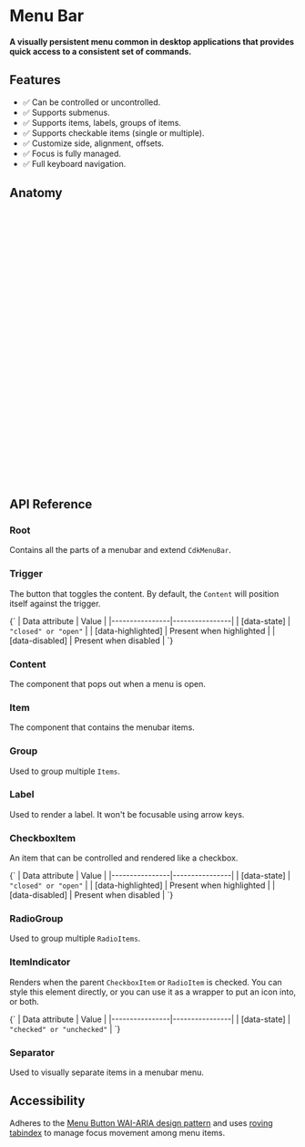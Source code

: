 
<Meta title="Primitives/Menubar" />

# Menu Bar

#### A visually persistent menu common in desktop applications that provides quick access to a consistent set of commands.

<Canvas sourceState="hidden" of={MenubarStories.Default} />

## Features

- ✅ Can be controlled or uncontrolled.
- ✅ Supports submenus.
- ✅ Supports items, labels, groups of items.
- ✅ Supports checkable items (single or multiple).
- ✅ Customize side, alignment, offsets.
- ✅ Focus is fully managed.
- ✅ Full keyboard navigation.

## Anatomy

```html
<div MenuBarRoot>
    <div
        MenuBarItem
        MenuBarTrigger
        [menuTriggerFor]="file"
    >
        File
    </div>
</div>

<ng-template #file>
    <div MenuBarContent>
        <div MenuBarItem>New Tab</div>
        <div MenubarSeparator></div>
        <div MenuBarItem MenuBarTrigger [menuTriggerFor]="share">
            Share
        </div>
        <div MenubarSeparator></div>
        <div MenuBarItem>Print…</div>
    </div>
</ng-template>

<ng-template #share>
    <div MenuBarContent>
        <div MenuBarItem>Undo</div>
        <div MenuBarItem>Redo</div>
        <div MenubarSeparator></div>
        <div MenuBarItem>Cut</div>
        <div MenuBarItem>Copy</div>
        <div MenuBarItem>Paste</div>
    </div>
</ng-template>
```

## API Reference

### Root
Contains all the parts of a menubar and extend `CdkMenuBar`.


### Trigger
The button that toggles the content. By default, the `Content` will position itself against the trigger.

<ArgTypes of={RdxMenuTriggerDirective}/>

<Markdown>
    {`
| Data attribute | Value          |
|----------------|----------------|
| [data-state]   | <code>"closed" or "open"</code> |
| [data-highlighted]   | Present when highlighted |
| [data-disabled]   | Present when disabled |
`}
</Markdown>

### Content
The component that pops out when a menu is open.

### Item
The component that contains the menubar items.

### Group
Used to group multiple `Items`.

### Label
Used to render a label. It won't be focusable using arrow keys.

### CheckboxItem
An item that can be controlled and rendered like a checkbox.

<Markdown>
    {`
| Data attribute | Value          |
|----------------|----------------|
| [data-state]   | <code>"closed" or "open"</code> |
| [data-highlighted]   | Present when highlighted |
| [data-disabled]   | Present when disabled |
`}
</Markdown>


### RadioGroup
Used to group multiple `RadioItems`.

### ItemIndicator
Renders when the parent `CheckboxItem` or `RadioItem` is checked.
You can style this element directly, or you can use it as a wrapper to put an icon into, or both.

<Markdown>
    {`
| Data attribute | Value          |
|----------------|----------------|
| [data-state]   | <code>"checked" or "unchecked"</code> |
`}
</Markdown>

### Separator
Used to visually separate items in a menubar menu.


## Accessibility
Adheres to the [Menu Button WAI-ARIA design pattern](https://www.w3.org/WAI/ARIA/apg/patterns/menu-button/) and uses [roving tabindex](https://www.w3.org/WAI/ARIA/apg/practices/keyboard-interface/#kbd_roving_tabindex)
to manage focus movement among menu items.

